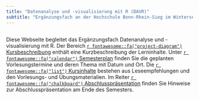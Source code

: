 ```yaml
---
title: "Datenanalyse und -visualisierung mit R (DAVR)"
subtitle: "Ergänzungsfach an der Hochschule Bonn-Rhein-Sieg im Wintersemester 2021-22"
---
```


<img src="https://vg06.met.vgwort.de/na/b4de6890465f48b6a2df95c89fb06251" width="1" height="1" alt="">

Diese Webseite begleitet das Ergänzungsfach Datenanalyse und -visualisierung mit R. Der Bereich [`r fontawesome::fa("project-diagram")` Kursbeschreibung](./kursbeschreibung.html) enthält eine Kurzbeschreibung der Lerninhalte. Unter [`r fontawesome::fa("calendar")` Semesterplan](./semesterplan.html) finden Sie die geplanten Vorlesungstermine und deren Thema mit Datum und Ort. Die [`r fontawesome::fa("list")` Kursinhalte](./kursinhalte.html) bestehen aus Leseempfehlungen und den Vorlesungs- und Übungsmaterialien. Im Reiter [`r fontawesome::fa("chalkboard")` Abschlusspräsentation](./praesentation.html) finden Sie Hinweise zur Abschlusspräsentation am Ende des Semesters. 